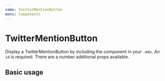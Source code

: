 ```yaml
---
name: TwitterMentionButton
menu: Components
---
```



# TwitterMentionButton

Display a TwitterMentionButton by including the component in your `.mdx`. An `id` is required. There are a number additional props available.

<Props of={TwitterMentionButton} />

## Basic usage

<Playground>
  <TwitterMentionButton username="PaulieScanlon" />
</Playground>
